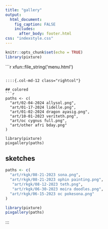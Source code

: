 ```yaml
---
title: "gallery"
output: 
  html_document:
    fig_caption: FALSE
    includes:
      after_body: footer.html
css: "indexstyle.css"
---
```


```r
knitr::opts_chunk$set(echo = TRUE)
library(pixture)
```


::: {.container class="fluid-row d-flex flex-wrap align-content-stretch"}
```{=html}
```r
xfun::file_string('menu.html')
```
```

::::{.col-md-12 class="rightcol"}

## colored
```r
paths <- c(
  "art/02-04-2024 allysol.png",
  "art/01-17-2024 lidelle.png",
  "art/01-02-2024 dragon ayasig.png",
  "art/10-01-2023 veriteth.png",
  "art/oc cygnus full.png",
  "art/other afri bday.png"
)

library(pixture)
pixgallery(paths)
```

## sketches
```r
paths <- c(
  "art/rkgk/08-21-2023 sona.png",
  "art/rkgk/08-21-2023 ophin painting.png",
   "art/rkgk/08-12-2023 teth.png",
   "art/rkgk/06-30-2023 moira doodles.png",
  "art/rkgk/06-15-2023 oc pokesona.png"
)

library(pixture)
pixgallery(paths)
```
::::
:::